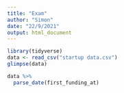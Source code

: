 ```yaml
---
title: "Exam"
author: "Simon"
date: "22/9/2021"
output: html_document
---
```





```r
library(tidyverse)
data <- read_csv("startup data.csv")
glimpse(data)

```
```r
data %>%
  parse_date(first_funding_at)
```


